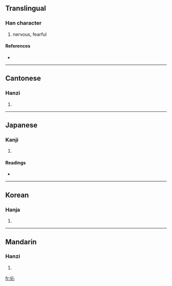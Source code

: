 ==Translingual==

===Han character===
{{Han char|rn=9|rad=人|as=04|sn=6|four=2320<sub>0</sub>|canj=人心 (OP), X人心 (XOP)}}

# nervous, fearful

====References====
* {{Han ref|kx=0095.130|dkj=00430|dj=0201.130|hdz=10126.080|uh=4F08|ud=20232|bh=C9B3|bd=51635}}

----

==Cantonese==

===Hanzi===
{{yue-hanzi|jyut=|y=sam2}}

# {{defn|Cantonese}}

----

==Japanese==

===Kanji===
{{ja-kanji|grade=|rs=人04}}

# {{defn|Japanese}}

====Readings====
* {{ja-readings|on=[[しん]] (shin)|kun=[[おそれる]] (osoreru)}}

----

==Korean==

===Hanja===
{{ko-hanja|hangeul=[[심]], [[침]]|rv=sim, chim|mr=sim, ch'im}}

# {{defn|Korean}}

----

==Mandarin==

===Hanzi===
{{cmn-hanzi|pin=[[xǐn]] ([[xin3]])|wg=hsin<sup>3</sup>}}

# {{defn|Mandarin}}

[[fr:伈]]